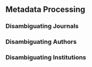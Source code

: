 ## Metadata Processing

### Disambiguating Journals

### Disambiguating Authors

### Disambiguating Institutions
